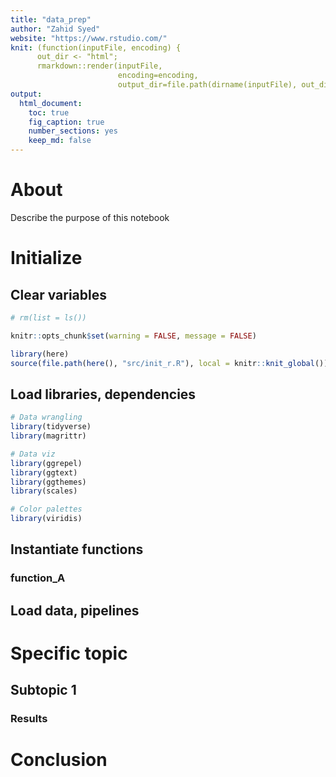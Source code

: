 ```yaml
---
title: "data_prep"
author: "Zahid Syed"
website: "https://www.rstudio.com/"
knit: (function(inputFile, encoding) {
      out_dir <- "html";
      rmarkdown::render(inputFile,
                        encoding=encoding,
                        output_dir=file.path(dirname(inputFile), out_dir))})
output:
  html_document:
    toc: true
    fig_caption: true
    number_sections: yes
    keep_md: false
---
```

 
# About
Describe the purpose of this notebook

# Initialize

## Clear variables
```r
# rm(list = ls())
```

<!-- DO NOT CHANGE BELOW -->
<!--   Suppress warnings, messages in chunks -->
```r
knitr::opts_chunk$set(warning = FALSE, message = FALSE) 
```

<!--   Init dir paths -->
```r
library(here)
source(file.path(here(), "src/init_r.R"), local = knitr::knit_global())
```
<!-- DO NOT CHANGE ABOVE -->

## Load libraries, dependencies
```r
# Data wrangling
library(tidyverse)
library(magrittr)

# Data viz
library(ggrepel)
library(ggtext)
library(ggthemes)
library(scales)

# Color palettes
library(viridis)
```



## Instantiate functions

### function_A

## Load data, pipelines


# Specific topic

## Subtopic 1

### Results


# Conclusion

<!-- 
## Use directory
read_csv(file.path(dir$data_ext, "foo.csv"))

# Run an entire external R script
https://bookdown.org/yihui/rmarkdown-cookbook/source-script.html

# Run a code chunk from target.R
## First, read the external script (reqd)
<!--   ```{r, include=FALSE, cache=FALSE}
       knitr::read_chunk('target.R'))
       ```
## Second, refer to the code chunk label
<!--   ```{r, cty-hwy, echo=FALSE}
       ```

-->

